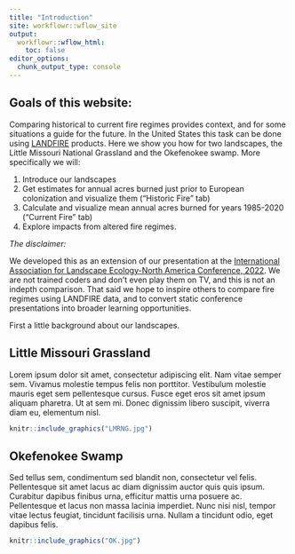 ```yaml
---
title: "Introduction"
site: workflowr::wflow_site
output:
  workflowr::wflow_html:
    toc: false
editor_options:
  chunk_output_type: console
---
```


## Goals of this website:
Comparing historical to current fire regimes provides context, and for some situations a guide for the future.  In the United States this task can be done using [LANDFIRE](https://landfire.gov/) products.  Here we show you how for two landscapes, the Little Missouri National Grassland and the Okefenokee swamp.  More specifically we will:

1. Introduce our landscapes
2. Get estimates for annual acres burned just prior to European colonization and visualize them ("Historic Fire" tab)
3. Calculate and visualize mean annual acres burned for years 1985-2020 ("Current Fire" tab)
4. Explore impacts from altered fire regimes.

*The disclaimer:*

We developed this as an extension of our presentation at the [International Association for Landscape Ecology-North America Conference, 2022](https://www.ialena.org/annual-meeting.html).  We are not trained coders and don't even play them on TV, and this is not an indepth comparison.  That said we hope to inspire others to compare fire regimes using LANDFIRE data, and to convert static conference presentations into broader learning opportunities. 

First a little background about our landscapes.

## Little Missouri Grassland
Lorem ipsum dolor sit amet, consectetur adipiscing elit. Nam vitae semper sem. Vivamus molestie tempus felis non porttitor. Vestibulum molestie mauris eget sem pellentesque cursus. Fusce eget eros sit amet ipsum aliquam pharetra. Ut at sem mi. Donec dignissim libero suscipit, viverra diam eu, elementum nisl.

```r
knitr::include_graphics("LMRNG.jpg")
```

## Okefenokee Swamp
Sed tellus sem, condimentum sed blandit non, consectetur vel felis. Pellentesque sit amet lacus ac diam dignissim auctor quis quis ipsum. Curabitur dapibus finibus urna, efficitur mattis urna posuere ac. Pellentesque et lacus non massa lacinia imperdiet. Nunc nisi nisl, tempor vitae lectus feugiat, tincidunt facilisis urna. Nullam a tincidunt odio, eget dapibus felis.


```r
knitr::include_graphics("OK.jpg")
```


